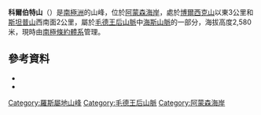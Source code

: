 {{Coord|86|12|S|153|13|W|source:GNIS|display=title}}

'''科爾伯特山'''（{{lang-en|Mount Colbert}}）是[[南極洲|南極洲]]的山峰，位於[[阿蒙森海岸|阿蒙森海岸]]，處於[[博爾西克山|博爾西克山]]以東3公里和[[斯坦普山|斯坦普山]]西南面2公里，屬於[[毛德王后山脈|毛德王后山脈]]中[[海斯山脈|海斯山脈]]的一部分，海拔高度2,580米，現時由[[南極條約體系|南極條約體系]]管理。

==參考資料==
*{{cite gnis | type = antarid | id = 2945| name = Colbert, Mount | accessdate = 2011-11-18}}
*{{usgs-gazetteer|id=2945|name=Colbert, Mount}}

{{DEFAULTSORT:Mount Colbert}}
[[Category:羅斯屬地山峰|Category:羅斯屬地山峰]]
[[Category:毛德王后山脈|Category:毛德王后山脈]]
[[Category:阿蒙森海岸|Category:阿蒙森海岸]]


{{Ross-mountain-stub}}